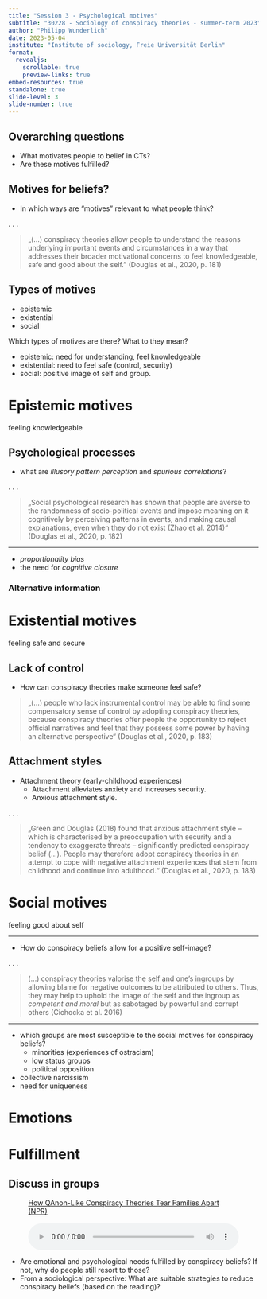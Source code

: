 ```yaml
---
title: "Session 3 - Psychological motives"
subtitle: "30228 - Sociology of conspiracy theories - summer-term 2023"
author: "Philipp Wunderlich"
date: 2023-05-04
institute: "Institute of sociology, Freie Universität Berlin"
format:
  revealjs:
    scrollable: true
    preview-links: true
embed-resources: true
standalone: true
slide-level: 3
slide-number: true
---
```


## Overarching questions

-   What motivates people to belief in CTs?
-   Are these motives fulfilled?

## Motives for beliefs?

-   In which ways are "motives" relevant to what people think?

. . . 

> „(...) conspiracy theories allow people to understand the reasons underlying important events and circumstances in a way that addresses their broader motivational concerns to feel knowledgeable, safe and good about the self." (Douglas et al., 2020, p. 181)

## Types of motives

::: incremental
- epistemic
- existential
- social
:::

::: notes
Which types of motives are there? What to they mean?

- epistemic: need for understanding, feel knowledgeable
- existential: need to feel safe (control, security)
- social: positive image of self and group.
:::

# Epistemic motives

feeling knowledgeable

## Psychological processes {.incremental}


- what are _illusory pattern perception_ and _spurious correlations_?

. . . 

> „Social psychological research has shown that people are averse to the randomness of socio-political events and impose meaning on it cognitively by perceiving patterns in events, and making causal explanations, even when they do not exist (Zhao et al. 2014)“ (Douglas et al., 2020, p. 182)

---

::: incremental

- _proportionality bias_
- the need for _cognitive closure_
:::

### Alternative information

# Existential motives

feeling safe and secure

## Lack of control

- How can conspiracy theories make someone feel safe?

> „(...) people who lack instrumental control may be able to find some compensatory sense of control by adopting conspiracy theories, because conspiracy theories offer people the opportunity to reject official narratives and feel that they possess some power by having an alternative perspective“ (Douglas et al., 2020, p. 183)

## Attachment styles

::: incremental
- Attachment theory (early-childhood experiences)
  - Attachment alleviates anxiety and increases security.
  - Anxious attachment style.
:::

. . . 

> „Green and Douglas (2018) found that anxious attachment style – which is characterised by a preoccupation with security and a tendency to exaggerate threats – significantly predicted conspiracy belief (...). People may therefore adopt conspiracy theories in an attempt to cope with negative attachment experiences that stem from childhood and continue into adulthood.“ (Douglas et al., 2020, p. 183)


# Social motives

feeling good about self

---

- How do conspiracy beliefs allow for a positive self-image?

. . . 

> (...) conspiracy theories valorise the self and one’s ingroups by allowing blame for negative outcomes to be attributed to others. Thus, they may help to uphold the image of the self and the ingroup as _competent and moral_ but as sabotaged by powerful and corrupt others (Cichocka et al. 2016)

---

::: incremental
- which groups are most susceptible to the social motives for conspiracy beliefs?
  - minorities (experiences of ostracism)
  - low status groups
  - political opposition 
- collective narcissism
- need for uniqueness
:::


# Emotions



# Fulfillment 

## Discuss in groups

<!-- Vielleicht interventionen finden? Oder aus Zeitungsartikel Motive anwenden? -->

<figure>
    <figcaption><a href="https://www.npr.org/2021/01/15/957371294/how-qanon-like-conspiracy-theories-tear-families-apart">How QAnon-Like Conspiracy Theories Tear Families Apart (NPR)</a></figcaption>
    <audio style="width:100%; padding-top: 1rem" controls src="https://ondemand.npr.org/anon.npr-mp3/npr/atc/2021/01/20210115_atc_how_qanon-like_conspiracy_theories_tear_families_apart.mp3">
    </audio>
</figure>

- Are emotional and psychological needs fulfilled by conspiracy beliefs? If not, why do people still resort to those?
- From a sociological perspective: What are suitable strategies  to reduce conspiracy beliefs (based on the reading)?




